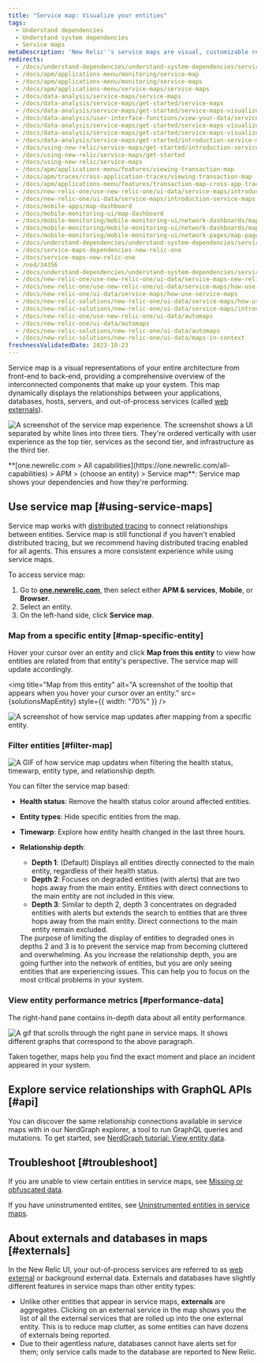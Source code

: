 ```yaml
---
title: "Service map: Visualize your entities"
tags:
  - Understand dependencies
  - Understand system dependencies
  - Service maps
metaDescription: 'New Relic''s service maps are visual, customizable representations of your application architecture.'
redirects:
  - /docs/understand-dependencies/understand-system-dependencies/service-maps/introduction-service-maps
  - /docs/apm/applications-menu/monitoring/service-map
  - /docs/apm/applications-menu/monitoring/service-maps
  - /docs/apm/applications-menu/service-maps/service-maps
  - /docs/data-analysis/service-maps/service-maps
  - /docs/data-analysis/service-maps/get-started/service-maps
  - /docs/data-analysis/service-maps/get-started/service-maps-visualize-app-architecture
  - /docs/data-analysis/user-interface-functions/view-your-data/service-maps-visualize-monitor-apps-entire-architecture
  - /docs/data-analysis/service-maps/get-started/service-maps-visualize-monitor-apps-entire-architecture
  - /docs/data-analysis/service-maps/get-started/service-maps-visualize-monitor-your-apps-entire-architecture
  - /docs/data-analysis/service-maps/get-started/introduction-service-maps
  - /docs/using-new-relic/service-maps/get-started/introduction-service-maps
  - /docs/using-new-relic/service-maps/get-started
  - /docs/using-new-relic/service-maps
  - /docs/apm/applications-menu/features/viewing-transaction-map
  - /docs/apm/traces/cross-application-traces/viewing-transaction-map
  - /docs/apm/applications-menu/features/transaction-map-cross-app-traces
  - /docs/new-relic-one/use-new-relic-one/ui-data/service-maps/introduction-service-maps
  - /docs/new-relic-one/ui-data/service-maps/introduction-service-maps
  - /docs/mobile-apps/map-dashboard
  - /docs/mobile-monitoring-ui/map-dashboard
  - /docs/mobile-monitoring/mobile-monitoring-ui/network-dashboards/map-dashboard-mobile-apps
  - /docs/mobile-monitoring/mobile-monitoring-ui/network-dashboards/map-page-mobile-apps
  - /docs/mobile-monitoring/mobile-monitoring-ui/network-pages/map-page-mobile-apps
  - /docs/understand-dependencies/understand-system-dependencies/service-maps/how-use-service-maps
  - /docs/service-maps-dependencies-new-relic-one
  - /docs/service-maps-new-relic-one
  - /nod/34356
  - /docs/understand-dependencies/understand-system-dependencies/service-maps/service-maps-new-relic-one
  - /docs/new-relic-one/use-new-relic-one/ui-data/service-maps-new-relic-one
  - /docs/new-relic-one/use-new-relic-one/ui-data/service-maps/how-use-service-maps
  - /docs/new-relic-one/ui-data/service-maps/how-use-service-maps
  - /docs/new-relic-solutions/new-relic-one/ui-data/service-maps/how-use-service-maps
  - /docs/new-relic-solutions/new-relic-one/ui-data/service-maps/introduction-service-maps
  - /docs/new-relic-one/use-new-relic-one/ui-data/automaps
  - /docs/new-relic-one/ui-data/automaps
  - /docs/new-relic-solutions/new-relic-one/ui-data/automaps
  - /docs/new-relic-solutions/new-relic-one/ui-data/maps-in-context
freshnessValidatedDate: 2023-10-23
---
```












Service map is a visual representations of your entire architecture from front-end to back-end, providing a comprehensive overview of the interconnected components that make up your system. This map dynamically displays the relationships between your applications, databases, hosts, servers, and out-of-process services (called [web externals]([#externals])). 

<img
  title="Service map experience"
alt="A screenshot of the service map experience. The screenshot shows a UI separated by white lines into three tiers. They're ordered vertically with user experience as the top tier, services as the second tier, and infrastructure as the third tier."
  src={SolutionsServiceMaps}
/>

<figcaption>
  <DoNotTranslate>**[one.newrelic.com > All capabilities](https://one.newrelic.com/all-capabilities) > APM > (choose an entity) > Service map**</DoNotTranslate>: Service map shows your dependencies and how they're performing.
</figcaption>

## Use service map [#using-service-maps]

Service map works with [distributed tracing](/docs/apm/distributed-tracing/getting-started/introduction-distributed-tracing) to connect relationships between entities. Service map is still functional if you haven't enabled distributed tracing, but we recommend having distributed tracing enabled for all agents. This ensures a more consistent experience while using service maps.

To access service map: 
1. Go to <DoNotTranslate>**[one.newrelic.com](https://one.newrelic.com/all-capabilities)**</DoNotTranslate>, then select either <DoNotTranslate>**APM & services**</DoNotTranslate>, <DoNotTranslate>**Mobile**</DoNotTranslate>, or <DoNotTranslate>**Browser**</DoNotTranslate>.
2. Select an entity.
3. On the left-hand side, click <DoNotTranslate>**Service map**</DoNotTranslate>.

### Map from a specific entity [#map-specific-entity]

Hover your cursor over an entity and click <DoNotTranslate>**Map from this entity**</DoNotTranslate> to view how entities are related from that entity's perspective. The service map will update accordingly.

<img
  title="Map from this entity"
  alt="A screenshot of the tooltip that appears when you hover your cursor over an entity."
  src={solutionsMapEntity}
  style={{ width: "70%" }}
/>

<img
    title="Example of map from this entity"
    alt="A screenshot of how service map updates after mapping from a specific entity."
    src={solutionsMapfromthisentityexample}
/>

### Filter entities [#filter-map]

<img
    title="Search, filter, and explore your entities"
    alt="A GIF of how service map updates when filtering the health status, timewarp, entity type, and relationship depth."
    src={solutionsFilterServiceMap}
/>

You can filter the service map based:

* <DoNotTranslate>**Health status**</DoNotTranslate>: Remove the health status color around affected entities.
* <DoNotTranslate>**Entity types**</DoNotTranslate>: Hide specific entities from the map.
* <DoNotTranslate>**Timewarp**</DoNotTranslate>: Explore how entity health changed in the last three hours. 
* <DoNotTranslate>**Relationship depth**</DoNotTranslate>:
  * <DoNotTranslate>**Depth 1**</DoNotTranslate>: (Default) Displays all entities directly connected to the main entity, regardless of their health status.
  * <DoNotTranslate>**Depth 2**</DoNotTranslate>: Focuses on degraded entities (with alerts) that are two hops away from the main entity. Entities with direct connections to the main entity are not included in this view.
  * <DoNotTranslate>**Depth 3**</DoNotTranslate>: Similar to depth 2, depth 3 concentrates on degraded entities with alerts but extends the search to entities that are three hops away from the main entity. Direct connections to the main entity remain excluded.

  <Callout variant="tip">
  The purpose of limiting the display of entities to degraded ones in depths 2 and 3 is to prevent the service map from becoming cluttered and overwhelming. As you increase the relationship depth, you are going further into the network of entities, but you are only seeing entities that are experiencing issues. This can help you to focus on the most critical problems in your system.
    </Callout>


### View entity performance metrics [#performance-data]

The right-hand pane contains in-depth data about all entity performance. 

<img 
  title="Service maps right pane"
  alt="A gif that scrolls through the right pane in service maps. It shows different graphs that correspond to the above paragraph."
  src={solutionsServiceMapsRightPane}
/>

Taken together, maps help you find the exact moment and place an incident appeared in your system.


## Explore service relationships with GraphQL APIs [#api]

You can discover the same relationship connections available in service maps with in our NerdGraph explorer, a tool to run GraphQL queries and mutations. To get started, see [NerdGraph tutorial: View entity data](/docs/apis/nerdgraph/examples/nerdgraph-entities-api-tutorial/).

## Troubleshoot [#troubleshoot]

If you are unable to view certain entities in service maps, see [Missing or obfuscated data](/docs/troubleshooting-missing-or-obfuscated-data-new-relic-one).

If you have uninstrumented entites, see [Uninstrumented entities in service maps](/docs/new-relic-solutions/new-relic-one/ui-data/service-maps/uninstrumented-entities-service-maps).


## About externals and databases in maps [#externals]

In the New Relic UI, your out-of-process services are referred to as [web external](/docs/using-new-relic/welcome-new-relic/get-started/glossary#web-external) or background external data. Externals and databases have slightly different features in service maps than other entity types:

* Unlike other entities that appear in service maps, <DoNotTranslate>**externals**</DoNotTranslate> are aggregates. Clicking on an external service in the map shows you the list of all the external services that are rolled up into the one external entity. This is to reduce map clutter, as some entities can have dozens of externals being reported.
* Due to their agentless nature, databases cannot have alerts set for them; only service calls made to the database are reported to New Relic.